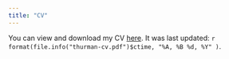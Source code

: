 ```yaml
---
title: "CV"
---
```


You can view and download my CV [here](thurman-cv.pdf). It was last updated: `r format(file.info("thurman-cv.pdf")$ctime, "%A, %B %d, %Y" )`.


